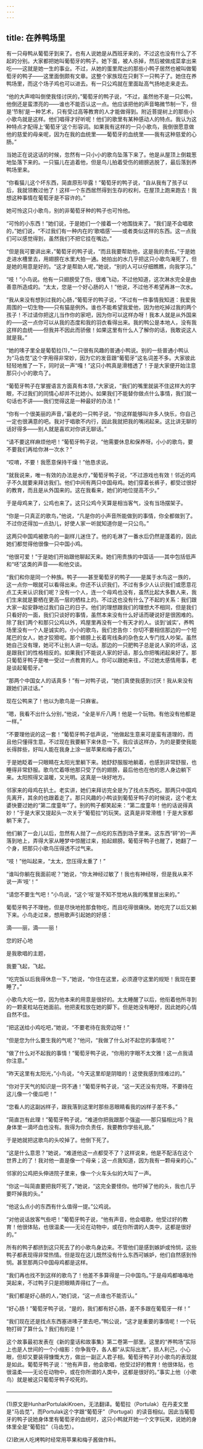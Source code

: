 ```yaml
---
---
---
```

title: 在养鸭场里
---






有一只母鸭从葡萄牙到来了。也有人说她是从西班牙来的，不过这也没有什么了不起的分别。大家都把她叫葡萄牙的鸭子。她下蛋，被人杀掉，然后被做成菜拿出来吃——这就是她一生的事业。不过，从她的蛋里爬出的那些小鸭子居然也被叫做葡萄牙的鸭子——这里面倒颇有文章。这整个家族现在只剩下一只鸭子了。她住在养鸭场里，而这个场子鸡也可以进去。有一只公鸡就在里面趾高气扬地走来走去。

“他的大声啼叫倒使我怪讨厌的，”葡萄牙的鸭子说，“不过，虽然他不是一只公鸭，他倒还是蛮漂亮的——谁也不能否认这一点。他应该把他的声音略微节制一下，但是‘节制’是一种艺术，只有受过高等教育的人才能做得到。附近菩提树上的那些小小歌鸟就是这样。他们唱得才好听呢！他们的歌里有某种感动人的特点。我认为这种特点才配得上‘葡萄牙’这个形容词。如果我有这样的一只小歌鸟，我倒很愿意做他的慈爱的母亲呢，因为在我的血统里——葡萄牙的血统里——我有这种慈爱的心肠。”

当她正在说这话的时候，忽然有一只小小的歌鸟坠落下来了。他是从屋顶上倒栽葱地坠落下来的。一只猫儿在追着他，但是鸟儿拍着受伤的翅膀逃脱了，最后落到养鸭场里来。

“你看猫儿这个坏东西，简直原形毕露！”葡萄牙的鸭子说，“自从我有了孩子以后，我就领教过他了！这样一个东西居然得到生存的权利，在屋顶上跑来跑去！我想这种事情在葡萄牙是不容许的。”

她可怜这只小歌鸟，别的非葡萄牙种的鸭子也可怜他。

“可怜的小东西！”她们说，于是她们一个接着一个地围拢来了。“我们是不会唱歌的，”她们说，“不过我们有一种内在的‘歌唱感’——或者类似这样的东西。这一点我们可以感觉得到，虽然我们不把它挂在嘴边。”

“但是我可要讲出来，”葡萄牙的鸭子说，“而且我要帮助他，这是我的责任。”于是她走进水槽里去，用翅膀在水里大拍一通。她拍出的水几乎把这只小歌鸟淹死了，但是她的用意是好的。“这才是帮助人呢，”她说，“别的人可以仔细瞧瞧，向我学习。”

“吱！”小鸟说。他有一只翅膀受了伤，很难飞动，不过他知道，这次淋水完全是由善意所造成的。“太太，您是一个好心肠的人！”他说，不过他不希望再淋一次水。

“我从来没有想到过我的心肠，”葡萄牙的鸭子说，“不过有一件事情我知道：我爱我周围的一切生物——只有猫是例外。谁也不能希望我爱他，因为他吃掉过我的两个孩子！不过请你把这儿当作你的家吧，因为你可以这样办呀！我本人就是从外国来的——这一点你可以从我的态度和我的羽衣看得出来。我的鸭公是本地人，没有我这样的血统——但我并不因此而骄傲！如果这里有什么人了解你的话，我敢说这人就是我。”

“她的嗉子里全是葡萄拉(1)，”一只很有风趣的普通小鸭说。别的一些普通小鸭认为“马齿苋”这个字用得非常妙，因为它的发音跟“葡萄牙”这名词差不多。大家彼此轻轻地推了一下，同时说一声“嘎！”这只小鸭真是滑稽透了！于是大家便开始注意那只小小的歌鸟了。

“葡萄牙鸭子在掌握语言方面真有本领，”大家说，“我们的嘴里就装不住这样大的字眼，不过我们的同情心却并不比她小。如果我们不能替你做点什么事情，我们就一句话也不讲——我们觉得这是一种最好的办法！”

“你有一个很美丽的声音，”最老的一只鸭子说，“你这样能够叫许多人快乐，你自己一定也很满意的吧。我对于唱歌不内行，因此我就把我的嘴闭起来。这比讲无聊的话好得多——别人就是喜欢对你讲无聊话。”

“请不要这样麻烦他吧！”葡萄牙鸭子说，“他需要休息和保养呀。小小的歌鸟，要不要我们再给你淋一次水？”

“哎唷，不要！我愿意保持干燥！”他恳求说。

“就我说来，唯一有效的办法是水疗，”葡萄牙鸭子说，“不过游戏也有效！邻近的鸡子不久就要来拜访我们。他们中间有两只中国母鸡。她们穿着长裤子，都受过很好的教育，而且是从外国来的。这在我看来，她们的地位提高不少。”

于是母鸡来了，公鸡也来了。这只公鸡今天算是相当客气，没有当场摆架子。

“你是一只真正的歌鸟，”他说，“凡是你的小声音所能做到的事情，你全都做到了。不过你还得加一点劲儿，好使人家一听就知道你是一只公鸟。”

这两只中国鸡被歌鸟的一副样儿迷住了。他的毛淋了一番水后仍然是蓬着的，因此她们都觉得他很像一只中国小鸡。

“他很可爱！”于是她们开始跟他聊起天来。她们用贵族的中国话——其中包括低声和“呸”这类的声音——和他交谈。

“我们和你是同一个种族。鸭子——甚至葡萄牙的鸭子——是属于水鸟这一族的，这一点你一眼就可以看得出来。你还不认识我们，不过有多少人认识我们或愿意花点工夫来认识我们呢？没有一个人，连一个母鸡也没有，虽然比起大多数人来，我们生来就是要栖在更高一层的栖柱上的。不过这也没有什么了不起的关系：我们跟大家一起安静地过我们自己的日子。他们的理想跟我们的理想大不相同，但是我们只看好的一面，我们只谈好的事情，虽然本来没有什么好话而硬说好是很困难的。除了我们两个和那只公鸡以外，鸡屋里再没有一个有天才的人。谈到‘诚实’，养鸭场里没有一个人是诚实的。小小的歌鸟，我们忠告你：你切不要相信那边的一个短尾巴的女人，她才狡猾呢。那个翅膀上长着弯线条的杂色女人专门找人吵架。虽然她自己没有理，她可不让别人讲一句话。那边的一只肥鸭子总是说人家的坏话，这是跟我们的性格相反的。如果我们不能说人家的好话，那么你把嘴闭起来好了。那只葡萄牙鸭子是唯一受过一点教育的人。你可以跟她来往，不过她太感情用事，老是谈起葡萄牙。”

“那两个中国女人的话真多！”有一对鸭子说，“她们真使我感到讨厌！我从来没有跟她们讲过话。”

现在公鸭来了！他以为歌鸟是一只麻雀。

“嗯，我看不出什么分别，”他说，“全是半斤八两！他是一个玩物。有他没有他都是一样。”

“不要理他说的这一套！”葡萄牙鸭子低声说，“他做起生意来可是蛮有道理的，而且他只懂得生意。不过现在我要躺下来休息一下。我应该这样办，为的是要使我能长得胖些，好叫人能在我身上涂一层苹果和梅子酱(2)。”

于是她眨着一只眼睛在太阳光里躺下来。她舒舒服服地躺着，也感到非常舒服，也睡得非常舒服。歌鸟忙着啄他那只受了伤的翅膀，最后他也在他的恩人身边躺下来。太阳照得又温暖，又光明。这真是一块好地方。

邻家来的母鸡在扒土。老实讲，她们来拜访完全是为了找点东西吃。那两只中国鸡先离开，其余的也跟着走了。那只风趣的小鸭谈到葡萄牙鸭子的时候说，这个老太婆快要过她的“第二度童年”了。别的鸭子都笑起来：“第二度童年！他的话说得真妙！”于是大家又提起头一次关于“葡萄拉”的玩笑。这真是非常滑稽！于是大家都躺下来了。

他们躺了一会儿以后，忽然有人抛了一点吃的东西到场子里来。这东西“砰”的一声落到地上，弄得大家从睡梦中惊醒过来，拍起翅膀。葡萄牙鸭子也醒了，她翻了一个身，把那只小歌鸟压得透不过气来。

“吱！”他叫起来，“太太，您压得太重了！”

“谁叫你躺在我面前呢？”她说，“你太神经过敏了！我也有神经呀，但是我从来不说一声‘吱’！”

“请您不要生气吧！”小鸟说，“这个‘吱’是不知不觉地从我的嘴里冒出来的。”

葡萄牙鸭子不理他，但是尽快地抢那食物吃，而且吃得很痛快。她吃完了以后又躺下来。小鸟走过来，想用歌声引起她的好感：

滴——丽，滴——丽！

您的好心地

是我歌唱的主题，

我要飞起，飞起。

“吃完饭以后我得休息一下，”她说，“你住在这里，必须遵守这里的规矩！我现在要睡了。”

小歌鸟大吃一惊，因为他本来的用意是很好的。太太睡醒了以后，他衔着他所寻到的一颗麦粒站在她面前。他把麦粒放在她的脚下。但是她没有睡好，因此她的心情自然不佳。

“把这送给小鸡吃吧，”她说，“不要老待在我旁边呀！”

“但是您为什么要生我的气呢？”他问，“我做了什么对不起您的事情呢？”

“做了什么对不起我的事情！”葡萄牙鸭子说，“你用的字眼不太文雅！这一点我请你注意。”

“昨天这里有太阳光，”小鸟说，“今天这里却是阴暗的！这使我感到怪难过的。”

“你对于天气的知识是一窍不通！”葡萄牙鸭子说，“这一天还没有完呀。不要待在这儿像一个傻瓜吧！”

“您看人的这副凶样子，跟我落到这里时那些恶眼睛看我的凶样子差不多。”

“简直岂有此理！”葡萄牙鸭子说，“难道你把我跟那个强盗——那只猫相比吗？我身体里一滴坏血也没有。我得为你负责任，我要教你学些礼貌。”

于是她就把这歌鸟的头咬掉了。他倒下死了。

“这是什么意思？”她说，“难道他这一点都受不了？这样说来，他是不配活在这个世界上的了！我对他一直是像一个母亲；这一点我知道，因为我有一颗母亲的心。”

邻家的公鸡把头伸进院子里来，像一个火车头似的大叫了一声。

“你这一叫简直要把我吓死了，”她说，“这完全要怪你。他吓掉了他的头，我也几乎要吓掉我的头。”

“他这么点小的东西有什么值得一提。”公鸡说。

“对他说话放客气些吧！”葡萄牙鸭子说，“他有声音，他会唱歌，他受过好的教育！他很体贴，也很温柔——无论在动物中，或在你所谓的人类中，这都是很好的。”

所有的鸭子都挤到这只死去了的小歌鸟身边来。不管他们是感到嫉妒或怜悯，这些鸭子都表现得非常热情。但是现在这儿既然没有什么东西可嫉妒，他们自然感到怜悯。甚至那两只中国母鸡都是这样。

“我们再也找不到这样的歌鸟了！他差不多算得是一只中国鸟。”于是母鸡都咯咯地哭起来，不过鸭子只是把眼睛弄得红了一点。

“我们都是好心肠的人，”她们说，“这一点谁也不能否认。”

“好心肠！”葡萄牙鸭子说，“是的，我们都有好心肠，差不多跟在葡萄牙一样！”

“我们现在还是找点东西塞进嗉子里去吧，”鸭公说，“这才是重要的事情呢！一个玩物打碎了算什么？我们有的是！”

这个故事最初发表在《新的童话和故事集》第二卷第一部里。这里的“养鸭场”实际上也是人世间的一个小缩影：你争我夺，各人都“从实际出发”，损人利己，小心眼，但却又要装得慷慨大方，做出一副正人君子相。葡萄牙鸭子对小歌鸟的表现就是如此。葡萄牙鸭子说：“他有声音，他会歌唱，他受过好的教育！他很体贴，也很温柔——无论在动物中，或在你所谓的人类中，这都是很好的。”事实上他（小歌鸟）就是被这只葡萄牙鸭子咬死的。




————————————————————

(1)原文是HunharPortulakiKroen，无法翻译。葡萄拉（Portulak）在丹麦文里是“马齿苋”，而Portulak这个字跟“葡萄牙”（Portugal）的读音相似。因此当葡萄牙的鸭子说她身体里有葡萄牙的血统时，这只小鸭就开她一个文字玩笑，说她的身体里全是“葡萄拉”（马齿苋）。

(2)欧洲人吃烤鸭时经常用苹果和梅子酱做作料。